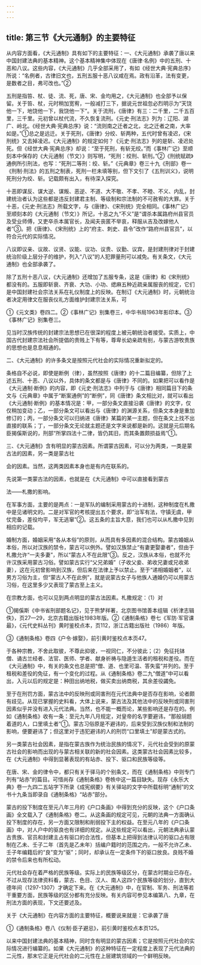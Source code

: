 ```yaml
---
---
---
```

title: 第三节《大元通制》的主要特征
---



从内容方面看，《大元通制》具有如下的主要特征：一、《大元通制》承袭了唐以来中国封建法典的基本精神。这个基本精神集中体现在《唐律·名例》中的五刑、十恶和八议。这些内容，《大元通制》几乎全部采用了，有如《经世大典·宪典总序》所说：“名例者，古律旧文也，五刑五服十恶八议咸在焉。政有沿革，法有变更，是数者之目，弗可改也。”②

五刑是指笞、杖、徒、流、死，唐、宋、金均用之，《大元通制》也全部予以保留。关于笞、杖，元时稍加宽宥，一般减打三下，据说元世祖忽必烈明示为“天饶他一下，地饶他一下，我饶他一下”。关于流刑，《唐律》有三：二千里，二千五百里，三千里。元初曾以杖代流，不久恢复流刑。《元史·刑法志》列为：辽阳、湖广、岭北。《经世大典·宪典总序》说：“流则南之迁者之北，北之迁者之南，大率如是。”①总之是远迁。关于死刑，《唐律》分绞、斩两种，五代时曾有凌迟，《宋刑统》又去掉凌迟。《大元通制》的规定如何？《元史·刑法志》列的是斩、凌迟处死。但《经世大典·宪典总序》却说：“至于死刑，有斩无绞。”而《事林广记》至顺刻本中保存的《大元通制（节文）》则写明，“死刑：绞刑、斩刑。”②《刑统赋疏》通例所引刑法，也写：“死刑二等刑：绞、斩。”《元典章》卷三十九《刑部》卷一《刑制·刑法》的五刑之制表，死刑一栏未填等别，但下文引了《五刑训义》，说明死刑分为绞、斩。记载颇有出入，有待深入探究。

十恶即谋反、谋大逆、谋叛、恶逆、不道、大不敬、不孝、不睦、不义、内乱，封建统治者认为这些都是违反封建君主制、等级制和宗法制的不可赦宥的大罪。关于十恶，《元史·刑法志》所载文字，与《唐律》、《宋刑统》完全相同。《事林广记》至顺刻本的《大元通制（节文）》所记，十恶之九“不义”是“谓杀本属路府州县官员及受业师傅，又吏卒杀本属官长，及闻夫丧匿不举哀，释服从吉及改嫁他人者”③。把《唐律》、《宋刑统》上的“府主、刺史、县令”改作“路府州县官员”，以符合元代的实际情况。

八议即议亲、议故、议贤、议能、议功、议贵、议勤、议宾，是封建刑律对于封建统治阶级上层分子的维护，列入“八议”的人犯罪量刑可以减免。有关条文，《大元通制》也全部承袭了。

除了五刑十恶八议，《大元通制》还增加了五服专条，这是《唐律》和《宋刑统》都没有的。五服即斩衰、齐衰、大功、小功、缌麻五种近疏亲属服丧的规定，它们是中国封建社会宗法关系在礼仪制度上的反映。在制订《大元通制》时，元朝统治者决定用律文在服丧仪礼方面维护封建宗法关系，可

①《元文类》卷四二。②《事林广记》别集卷三，中华书局1963年影印本。③《事林广记》别集卷三。

见当时汉族传统的封建宗法思想已在很深的程度上被元朝统治者接受。实质上，中国古代封建宗法社会所提倡的贵贱上下有等，尊卑长幼亲疏有别，与蒙古游牧贵族的思想也是息息相通的。

二、《大元通制》的许多条文是按照元代社会的实际情况重新拟定的。

条格自不必说，即使是断例（律），虽然按照《唐律》的十二篇目编纂，但除了上述五刑、十恶、八议以外，具体的条文都是与《唐律》不同的。如果把可以看作是《大元通制·断例》的内容，即《元史·刑法志》中列于与《唐律》相同篇目下的条文与《元典章》中属于“断案通例”的“断例”，同《唐律》条文相比对，就可以看出《大元通制·断例》的基本情况是：甲，一部分条文直接沿袭《唐律》的文字，仅仅稍加变动；乙，一部分条文可以看出与《唐律》的渊源关系，但条文本身是重加修订的；丙，一部分条文可以归纳进《唐律》某篇的某一主题，但在条文上找不出直接的联系；丁，一部分条文无论就主题还是文字来说都是新的。这就是元后期名臣揭傒斯说的，刑部“所掌四法十二律，皆仍其旧，而其条置颇损益焉”①。

三、《大元通制》含有明显的蒙古因素。所谓蒙古因素，可以分为两类，一类是蒙古法的因素，另一类是蒙古社

会的因素。当然，这两类因素本身也是有内在联系的。

先说第一类蒙古法的因素，也就是在《大元通制》中可以直接看到蒙古

法——札撒的影响。

在军事方面，主要的是两点：一是军队的编制采用蒙古的十进制，这种制度在札撒中是见诸明文的。二是对军官的考核提出五个要求，即“治军有法，守镇无虞，甲仗完备，差役均平，军无逃窜”②。这五条的主旨大意，我们也可以从札撒中见到相应的记载。

婚制方面，婚姻采用“各从本俗”的原则，从而具有多因素的混合结构。蒙古婚姻从本俗，所以对汉族的禁令，蒙古可以例外。譬如汉族禁止“有妻更娶妻者”，但由于札撒允许“一夫多妻”，所以“蒙古人不在此限”③。反之，汉族从本俗，也就不允许汉族采用蒙古习俗。譬如蒙古实行“父兄弟婚”（子收父妾、弟收兄妻或兄收弟妻），这在元初曾影响到汉族，但后来在法律上予以禁止。至于“递相婚姻者”，以男方习俗为主，但“蒙古人不在此例”，就是说蒙古女子与他族人通婚仍可以用蒙古习俗，在这里多少又表现了蒙古至上主义。

在宗教方面，也可以见到两点明显的蒙古法因素。札撒规定：（1）对

①揭傒斯《中书省刑部题名记》，见于熊梦祥著，北京图书馆善本组辑《析津志辑佚》，页27—29，北京古籍出版社1983年版。②《通制条格》卷七《军防·军官课最》，《元代史料丛刊》黄时鉴校点本，页112，浙江古籍出版社（1986）年版。

③《通制条格》卷四《户令·嫁娶》，前引黄时鉴校点本页47。

于各种宗教，不舍此取彼，不尊此抑彼，一视同仁，不分彼此；（2）免征托钵僧、诵古兰经者、法官、医师、学者、献身祈祷与隐遁生活者的租税和差役。而在《大元通制》中，有关的条文也总是把“僧、道、也里可温、答失蛮”并列的。至于租税和差役的免征，有一个变化的过程。从《通制条格》卷二九“僧道”中可以看出，入元以后的规定是：种田出纳地税，做买卖出纳商税，其余差役蠲免。

至于在刑罚方面，蒙古法中的反映刑或同害刑在元代法典中是否存在影响，论者颇有歧见。从现已掌握的史料看，大体上说来，蒙古法及其他法中的反映刑或同害刑因素似乎并没有进入元代法典。当然，也不能一概而论，某些影响还是存在的。例如《通制条格》收有一条：至元九年八月规定，对皇帝的名字要避讳，“那般胡题着道的人，口里填土者”①。蒙古习俗原是不避讳的，后来受到汉族仪制和法制的影响，便要避讳了；但这里对于违犯避讳的人的刑罚“口里填土”却是蒙古式的。

另一类蒙古社会因素，是指在蒙古族作为统治民族的情况下，元代社会受到的原蒙古社会的影响而出现的与蒙古相关联的新的社会因素。这类蒙古社会因素比较多，在《大元通制》中得到显著表现的有站赤、投下、驱口和民族等级等。

在唐、宋、金的律令中，都只有关于驿马的个别条文，而在《通制条格》中则专门列有“站赤”的篇目。可惜尚存《通制条格》卷帙中这一篇目缺失。现存《永乐大典》卷一九四二五站字下所录《成宪纲要》有关驿站的文字中所载标明“通制”的文书十九条当即录自《通制条格》“站赤”部分。

蒙古的投下制度在至元八年三月的《户口条画》中得到充分的反映，这个《户口条画》全文载入了《通制条格》卷二。从这条画的规定可见，元朝的法典一方面确认投下制度的存在，另一方面又限制和削弱投下主的权益。在至元八年的《户口条画》中，对人户中的驱良也有详细的规定。从这些规定可以看出，元朝法典承认蒙古贵族、官员和封建主占有驱口的合法性，但基本上把得到法律认可的驱口占有限制在乙未、壬子二年（首先是乙未年）括编户籍时的范围之内，一般不允许乙未、壬子年编籍后的“良”变为“驱”；同时，却承认在一定条件下的驱口放良。良贱不婚的禁令后来也有所松动。

元代社会存在着严格的民族等级。实际上的民族等级区分，在蒙古时期业已存在。不过从现存法律资料看，蒙古、色目、汉人、南人这四个民族等级的划分，直到大德年间（1297-1307）才确定下来。在《大元通制》中，在官制、军务、刑法等若干重要方面，民族等级的区分都有充分反映。有关内容可参见本编第八、九章，在刑法方面的表现，下文还要述及。

关于《大元通制》在内容方面的主要特征，概要说来就是：它承袭了唐

①《通制条格》卷八《仪制·臣子避忌》，前引黄时鉴校点本页125。

以来中国封建法典的基本精神，同时含有明显的蒙古因素；它是按照元代社会的实际情况进行编纂的。如果《大元通制》的这种特征在一定程度上表现了元代法典的二元性，那末它正是元代社会的二元性在上层建筑领域的一个鲜明反映。